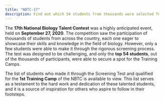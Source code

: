 ```yaml
---
title: "NBTC-17"
description: Find out which 54 students from thousands were selected for the 1st Training Camps through the NSTC Screening Test held on September 27, 2020.
---
```


The **17th National Biology Talent Contest** was a highly anticipated event, held on **September 27, 2020**.
The competition saw the participation of thousands of students from across the country,
each one eager to showcase their skills and knowledge in the field of biology. However,
only a few students were able to make it through the rigorous screening process.
The test was designed to be challenging, and only the **top 54 students**, out of the thousands of participants,
were able to secure a spot for the Training Camps.

The list of students who made it through the Screening Test and qualified for the **1st Training Camp** of the NBTC is available to view. This list serves as a testament to the hard work and dedication of these talented students, and it is a source of inspiration for others who aspire to follow in their footsteps.

<GDriveIframe src="https://drive.google.com/file/u/0/d/10IYeIg2V9LejCLFrHS9vDvVmT_4LsMYy/preview" />
